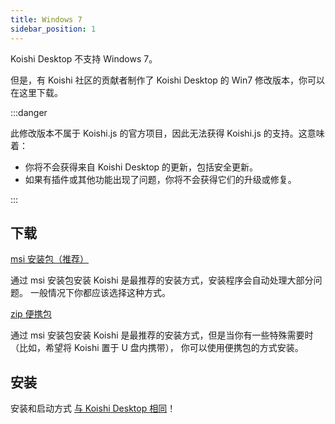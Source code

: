 ```yaml
---
title: Windows 7
sidebar_position: 1
---
```



Koishi Desktop 不支持 Windows 7。

但是，有 Koishi 社区的贡献者制作了 Koishi Desktop 的 Win7 修改版本，你可以在这里下载。

:::danger

此修改版本不属于 Koishi.js 的官方项目，因此无法获得 Koishi.js 的支持。这意味着：

- 你将不会获得来自 Koishi Desktop 的更新，包括安全更新。
- 如果有插件或其他功能出现了问题，你将不会获得它们的升级或修复。

:::

## 下载

<Tabs groupId="install-method">
<TabItem value="installer" label="安装包（推荐）" default>

<p>
  <a
    className="button button--secondary"
    href="https://ghproxy.com/https://github.com/H4M5TER/koishi-desktop/releases/download/v0.8.1-win7/koi-win7-0.8.1.msi"
    target="_blank"
    rel="noopener noreferrer"
  >
    msi 安装包（推荐）
  </a>
</p>

通过 msi 安装包安装 Koishi 是最推荐的安装方式，安装程序会自动处理大部分问题。
一般情况下你都应该选择这种方式。

</TabItem>
<TabItem value="portable" label="便携包">

<p>
  <a
    className="button button--secondary"
    href="https://ghproxy.com/https://github.com/H4M5TER/koishi-desktop/releases/download/v0.8.1-win7/koi-win7-0.8.1.zip"
    target="_blank"
    rel="noopener noreferrer"
  >
    zip 便携包
  </a>
</p>

通过 msi 安装包安装 Koishi 是最推荐的安装方式，但是当你有一些特殊需要时
（比如，希望将 Koishi 置于 U 盘内携带），
你可以使用便携包的方式安装。

</TabItem>
</Tabs>

## 安装

安装和启动方式 [与 Koishi Desktop 相同](/platform/win)！
